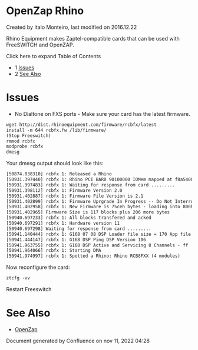 
# OpenZap Rhino 

 Created by  Italo Monteiro, last modified on 2016.12.22

Rhino Equipment makes Zaptel-compatible cards that can be used with FreeSWITCH and OpenZAP.

Click here to expand Table of Contents

* 1 [Issues](#issues)
* 2 [See Also](#see-also)

# Issues

* No Dialtone on FXS ports - Make sure your card has the latest firmware.

```xml
wget http://dist.rhinoequipment.com/firmware/rcbfx/latest
install -m 644 rcbfx.fw /lib/firmware/
(Stop Freeswitch)
rmmod rcbfx
modprobe rcbfx
dmesg
```

Your dmesg output should look like this:

```xml
[50874.038310] rcbfx 1: Released a Rhino
[50931.397440] rcbfx 1: Rhino PCI BAR0 90100000 IOMem mapped at f8a54000
[50931.397483] rcbfx 1: Waiting for response from card ......... 
[50931.398112] rcbfx 1: Firmware Version 2.0
[50931.402887] rcbfx 1: Firmware File Version is 2.1
[50931.402899] rcbfx 1: Firmware Uprgrade In Progress -- Do Not Interrupt!!
[50931.402958] rcbfx 1: New Firmware is 75ceh bytes - loading into 800h to 7dceh
[50931.402965] Firmware Size is 117 blocks plus 206 more bytes
[50940.697233] rcbfx 1: All blocks transfered and acked
[50940.697291] rcbfx 1: Hardware version 11
[50940.697298] Waiting for response from card ......... 
[50941.140444] rcbfx 1: G168 07 08 DSP Loader file size = 170 App file size = 48414
[50941.444147] rcbfx 1: G168 DSP Ping DSP Version 106
[50941.963755] rcbfx 1: G168 DSP Active and Servicing 8 Channels - ff
[50941.964066] rcbfx 1: Starting DMA
[50941.974997] rcbfx 1: Spotted a Rhino: Rhino RCB8FXX (4 modules)
```

Now reconfigure the card:

```xml
ztcfg -vv
```

Restart Freeswitch

# See Also

* [OpenZap](./index.mdx#--)

Document generated by Confluence on nov 11, 2022 04:28
